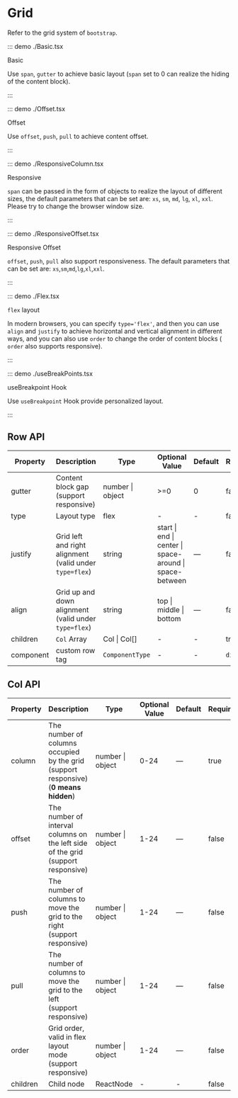 # Grid

Refer to the grid system of `bootstrap`.

::: demo ./Basic.tsx

Basic

Use `span`, `gutter` to achieve basic layout (`span` set to 0 can realize the hiding of the content block).

:::

::: demo ./Offset.tsx

Offset

Use `offset`, `push`, `pull` to achieve content offset.

:::

::: demo ./ResponsiveColumn.tsx

Responsive

`span` can be passed in the form of objects to realize the layout of different sizes, the default parameters that can be set are: `xs`, `sm`, `md`, `lg`, `xl`, `xxl`. Please try to change the browser window size.

:::

::: demo ./ResponsiveOffset.tsx

Responsive Offset

`offset`, `push`, `pull` also support responsiveness. The default parameters that can be set are: `xs`,`sm`,`md`,`lg`,`xl`,`xxl`.

:::

::: demo ./Flex.tsx

`flex` layout

In modern browsers, you can specify `type='flex'`, and then you can use `align` and `justify` to achieve horizontal and vertical alignment in different ways, and you can also use `order` to change the order of content blocks (` order` also supports responsive).

:::

::: demo ./useBreakPoints.tsx

useBreakpoint Hook

Use `useBreakpoint` Hook provide personalized layout.

:::

## Row API

| Property | Description | Type | Optional Value | Default | Require |
| --- | --- | --- | --- | --- | --- |
| gutter | Content block gap (support responsive) | number &#x007c; object | >=0 | 0 | false |
| type | Layout type | flex | - | - | false |
| justify | Grid left and right alignment (valid under `type=flex`) | string | start &#x007c; end &#x007c; center &#x007c; space-around &#x007c; space-between | — | false |
| align | Grid up and down alignment (valid under `type=flex`) | string | top &#x007c; middle &#x007c; bottom | — | false |
| children | `Col` Array | Col &#x007c; Col[] | - | - | true |
| component | custom row tag | `ComponentType` | - | - | `div` |

## Col API

| Property | Description | Type | Optional Value | Default | Require |
| --- | --- | --- | --- | --- | --- |
| column | The number of columns occupied by the grid (support responsive) (**0 means hidden**) | number &#x007c; object | 0-24 | — | true |
| offset | The number of interval columns on the left side of the grid (support responsive) | number &#x007c; object | 1-24 | — | false |
| push | The number of columns to move the grid to the right (support responsive) | number &#x007c; object | 1-24 | — | false |
| pull | The number of columns to move the grid to the left (support responsive) | number &#x007c; object | 1-24 | — | false |
| order | Grid order, valid in flex layout mode (support responsive) | number &#x007c; object | 1-24 | — | false |
| children | Child node | ReactNode | - | - | false |

